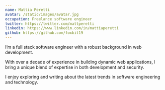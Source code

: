 ```yaml
---
name: Mattia Peretti
avatar: /static/images/avatar.jpg
occupation: Freelance software engineer
twitter: https://twitter.com/mattperetti
linkedin: https://www.linkedin.com/in/mattiaperetti
github: https://github.com/foxbit19
---
```


I’m a full stack software engineer with a robust background in web development.

With over a decade of experience in building dynamic web applications, I bring a unique blend of expertise in both development and security.

I enjoy exploring and writing about the latest trends in software engineering and technology.
